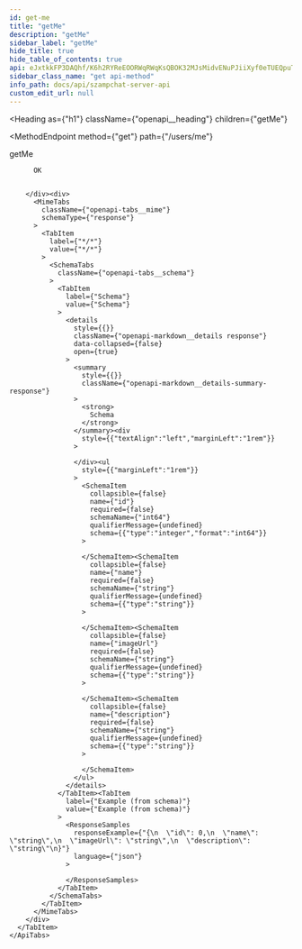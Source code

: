 ```yaml
---
id: get-me
title: "getMe"
description: "getMe"
sidebar_label: "getMe"
hide_title: true
hide_table_of_contents: true
api: eJxtkkFP3DAQhf/K6h2RYReEOORWqRWqKsQBOK32MJsMidvENuPJiiXyf0eTUEQpuTiaeR6/92kmKLUZ1RZjZjmtY1CJfc+CnUNMLKQ+hp8NKrSsNwwH4ZxiyJxRTbjYbOxoONfik2lR4fYXHGwUB7XuyfrEjlx3PJD96TExKsT9b64VDknsKfXLTN980Pig3LLA4THKQLqUri5RHAIN/EGaVXxoreEHavlB+i+b/3j9r18c1GtvpYfM8v3+FsW+T/feaQysXXzDY0lIO1RYG828HkyRWQ4sxnjCaJ6Az8OuORhpblaLeGW6snPw4THOJt8s3b3QkOqO9K+QkoeDzV8mbc7OLWOKWQea8y2QzN5qNvx1fOVnXaeefLDr44JuCbOsRp6z2lZ0MatVp2lP2SiXYuWnkeWIartzOJB42pvh7a44dEwNy5z/Dx9R4VtdczJaB+pHe90WxOK+w7z+cY9SXgH95d8J
sidebar_class_name: "get api-method"
info_path: docs/api/szampchat-server-api
custom_edit_url: null
---
```



<Heading
  as={"h1"}
  className={"openapi__heading"}
  children={"getMe"}
>
</Heading>

<MethodEndpoint
  method={"get"}
  path={"/users/me"}
>
  
</MethodEndpoint>



getMe

<div>
  <div>
    <ApiTabs
      label={undefined}
      id={undefined}
    >
      <TabItem
        label={"200"}
        value={"200"}
      >
        <div>
          
          
          OK
          
          
        </div><div>
          <MimeTabs
            className={"openapi-tabs__mime"}
            schemaType={"response"}
          >
            <TabItem
              label={"*/*"}
              value={"*/*"}
            >
              <SchemaTabs
                className={"openapi-tabs__schema"}
              >
                <TabItem
                  label={"Schema"}
                  value={"Schema"}
                >
                  <details
                    style={{}}
                    className={"openapi-markdown__details response"}
                    data-collapsed={false}
                    open={true}
                  >
                    <summary
                      style={{}}
                      className={"openapi-markdown__details-summary-response"}
                    >
                      <strong>
                        Schema
                      </strong>
                    </summary><div
                      style={{"textAlign":"left","marginLeft":"1rem"}}
                    >
                      
                    </div><ul
                      style={{"marginLeft":"1rem"}}
                    >
                      <SchemaItem
                        collapsible={false}
                        name={"id"}
                        required={false}
                        schemaName={"int64"}
                        qualifierMessage={undefined}
                        schema={{"type":"integer","format":"int64"}}
                      >
                        
                      </SchemaItem><SchemaItem
                        collapsible={false}
                        name={"name"}
                        required={false}
                        schemaName={"string"}
                        qualifierMessage={undefined}
                        schema={{"type":"string"}}
                      >
                        
                      </SchemaItem><SchemaItem
                        collapsible={false}
                        name={"imageUrl"}
                        required={false}
                        schemaName={"string"}
                        qualifierMessage={undefined}
                        schema={{"type":"string"}}
                      >
                        
                      </SchemaItem><SchemaItem
                        collapsible={false}
                        name={"description"}
                        required={false}
                        schemaName={"string"}
                        qualifierMessage={undefined}
                        schema={{"type":"string"}}
                      >
                        
                      </SchemaItem>
                    </ul>
                  </details>
                </TabItem><TabItem
                  label={"Example (from schema)"}
                  value={"Example (from schema)"}
                >
                  <ResponseSamples
                    responseExample={"{\n  \"id\": 0,\n  \"name\": \"string\",\n  \"imageUrl\": \"string\",\n  \"description\": \"string\"\n}"}
                    language={"json"}
                  >
                    
                  </ResponseSamples>
                </TabItem>
              </SchemaTabs>
            </TabItem>
          </MimeTabs>
        </div>
      </TabItem>
    </ApiTabs>
  </div>
</div>
      